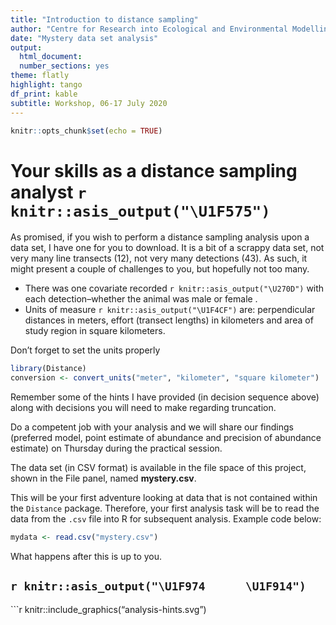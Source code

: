 ```yaml
---
title: "Introduction to distance sampling"
author: "Centre for Research into Ecological and Environmental Modelling **University of St Andrews**"
date: "Mystery data set analysis"
output:
  html_document:
  number_sections: yes
theme: flatly
highlight: tango
df_print: kable
subtitle: Workshop, 06-17 July 2020
---
```


```r
knitr::opts_chunk$set(echo = TRUE)
```

# Your skills as a distance sampling analyst `r knitr::asis_output("\U1F575")`

As promised, if you wish to perform a distance sampling analysis upon a data set, I have one for you to download.  It is a bit of a scrappy data set, not very many line transects (12), not very many detections (43).  As such, it might present a couple of challenges to you, but hopefully not too many.  

- There was one covariate recorded `r knitr::asis_output("\U270D")` with each detection--whether the animal was male or female .
- Units of measure `r knitr::asis_output("\U1F4CF")`  are: perpendicular distances in meters, effort (transect lengths) in kilometers and area of study region in square kilometers.

Don't forget to set the units properly

```r
library(Distance)
conversion <- convert_units("meter", "kilometer", "square kilometer")
```

Remember some of the hints I have provided (in decision sequence above) along with decisions you will need to make regarding truncation.

Do a competent job with your analysis and we will share our findings (preferred model, point estimate of abundance and precision of abundance estimate) on Thursday during the practical session.

The data set (in CSV format) is available in the file space of this project, shown in the File panel, named **mystery.csv**.

This will be your first adventure looking at data that is not contained within the `Distance` package.  Therefore, your first analysis task will be to read the data from the `.csv` file into R for subsequent analysis.  Example code below:

```r
mydata <- read.csv("mystery.csv")
```

What happens after this is up to you.

## `r knitr::asis_output("\U1F974      \U1F914")`


```r
knitr::include_graphics("analysis-hints.svg")
